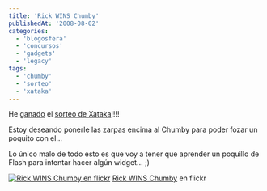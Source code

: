 ```yaml
---
title: 'Rick WINS Chumby'
publishedAt: '2008-08-02'
categories:
  - 'blogosfera'
  - 'concursos'
  - 'gadgets'
  - 'legacy'
tags:
  - 'chumby'
  - 'sorteo'
  - 'xataka'
---
```


He [ganado](http://www.xataka.com/2008/08/02-rick-ganador-del-sorteo-del-chumby) el [sorteo de Xataka](http://www.xataka.com/2008/07/09-regalamos-el-chumby)!!!!

Estoy deseando ponerle las zarpas encima al Chumby para poder fozar un poquito con el...

Lo único malo de todo esto es que voy a tener que aprender un poquillo de Flash para intentar hacer algún widget... ;)

[![Rick WINS Chumby en flickr](https://farm4.static.flickr.com/3242/2726743696_3e845b66e4.jpg)](http://www.flickr.com/photos/ryck/2726743696/ 'Rick WINS Chumby') [Rick WINS Chumby](http://www.flickr.com/photos/ryck/2726743696/) en flickr

